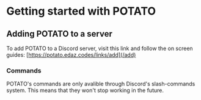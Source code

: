 
# Getting started with POTATO

## Adding POTATO to a server

To add POTATO to a Discord server, visit this link and follow the on screen guides: [https://potato.edaz.codes/links/add](/add)

### Commands

POTATO's commands are only avalible through Discord's slash-commands system. This means that they won't stop working in the future.
